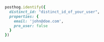 ```ruby
posthog.identify({
  distinct_id: "distinct_id_of_your_user",
  properties: {
    email: 'john@doe.com',
    pro_user: false
  }
})
```
